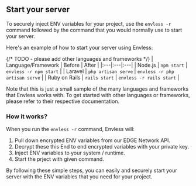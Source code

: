 ## Start your server

To securely inject ENV variables for your project, use the `envless -r` command followed by the command that you would normally use to start your server.

Here's an example of how to start your server using Envless:

{/* TODO - please add other languages and frameworks */}
| Language/Framework | Before | After |
|:---|:---|:---|
| Node.js | `npm start` | `envless -r npm start` |
| Laravel | `php artisan serve` | `envless -r php artisan serve` |
| Ruby on Rails | `rails start` | `envless -r rails start` |

Note that this is just a small sample of the many languages and frameworks that Envless works with. To get started with other languages or frameworks, please refer to their respective documentation.

### How it works?
When you run the `envless -r` command, Envless will:

1. Pull down encrypted ENV variables from our EDGE Network API.
2. Decrypt these this End to end encrypted variables with your private key.
3. Inject ENV variables to your system / runtime.
4. Start the prject with given command.

By following these simple steps, you can easily and securely start your server with the ENV variables that you need for your project.